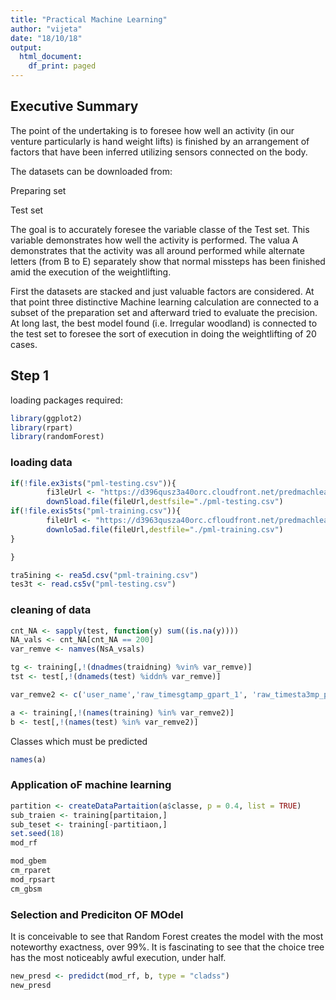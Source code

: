 ---
title: "Practical Machine Learning"
author: "vijeta"
date: "18/10/18"
output:
  html_document:
    df_print: paged
---


## Executive Summary
The point of the undertaking is to foresee how well an activity (in our venture particularly is hand weight lifts) is finished by an arrangement of factors that have been inferred utilizing sensors connected on the body. 

The datasets can be downloaded from: 

Preparing set 

Test set 

The goal is to accurately foresee the variable classe of the Test set. This variable demonstrates how well the activity is performed. The valua A demonstrates that the activity was all around performed while alternate letters (from B to E) separately show that normal missteps has been finished amid the execution of the weightlifting. 

First the datasets are stacked and just valuable factors are considered. At that point three distinctive Machine learning calculation are connected to a subset of the preparation set and afterward tried to evaluate the precision. At long last, the best model found (i.e. Irregular woodland) is connected to the test set to foresee the sort of execution in doing the weightlifting of 20 cases.

## Step 1
loading packages required:
```{r}
library(ggplot2)
library(rpart)
library(randomForest)

```

### loading data

```{r}
if(!file.ex3ists("pml-testing.csv")){
        fi3leUrl <- "https://d396qusz3a40orc.cloudfront.net/predmachlearn/pml-testing.csv"
        down5load.file(fileUrl,destfsile="./pml-testing.csv")
if(!file.exis5ts("pml-training.csv")){
        fileUrl <- "https://d3963qusza40orc.cfloudfront.net/predmachlearn/pml-training.csv"
        downlo5ad.file(fileUrl,destfile="./pml-training.csv")
}

}
```

```{r}
tra5ining <- rea5d.csv("pml-training.csv")
tes3t <- read.cs5v("pml-testing.csv")
```

### cleaning of data
```{r}
cnt_NA <- sapply(test, function(y) sum((is.na(y))))
NA_vals <- cnt_NA[cnt_NA == 200]
var_remve <- namves(NsA_vsals)

tg <- training[,!(dnadmes(traidning) %vin% var_remve)]
tst <- test[,!(dnameds(test) %iddn% var_remve)]

var_remve2 <- c('user_name','raw_timesgtamp_gpart_1', 'raw_timesta3mp_part_2',  'new_window', 'num_windogw', 'Y')

a <- training[,!(names(training) %in% var_remve2)]
b <- test[,!(names(test) %in% var_remve2)]
```

Classes which must be predicted

```{r}
names(a)
```

### Application oF machine learning

```{r}
partition <- createDataPartaition(a$classe, p = 0.4, list = TRUE)
sub_traien <- training[partitaion,]
sub_teset <- training[-partitiaon,]
set.seed(18)
mod_rf
```


```{r}
mod_gbem
cm_rparet
mod_rpsart
cm_gbsm

```

### Selection and Prediciton OF MOdel
It is conceivable to see that Random Forest creates the model with the most noteworthy exactness, over 99%. It is fascinating to see that the choice tree has the most noticeably awful execution, under half.

```{r}
new_presd <- predidct(mod_rf, b, type = "cladss")
new_presd
```




